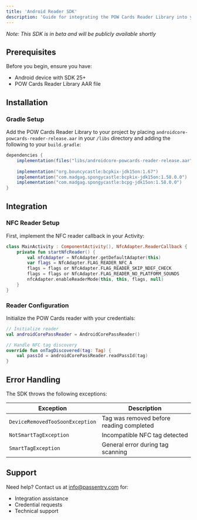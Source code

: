 ```yaml
---
title: 'Android Reader SDK'
description: 'Guide for integrating the POW Cards Reader Library into your Android application'
---
```

*Note: This SDK is in beta and will be publicly available shortly*

## Prerequisites

Before you begin, ensure you have:
- Android device with SDK 25+
- POW Cards Reader Library AAR file

## Installation

### Gradle Setup

Add the POW Cards Reader Library to your project by placing `androidcore-powcards-reader-release.aar` in your `/libs` directory and adding the following to your `build.gradle`:

```gradle
dependencies {
    implementation(files("libs/androidcore-powcards-reader-release.aar"))
    
    implementation("org.bouncycastle:bcpkix-jdk15on:1.67")
    implementation("com.madgag.spongycastle:bcpkix-jdk15on:1.58.0.0")
    implementation("com.madgag.spongycastle:bcpg-jdk15on:1.58.0.0")
}
```

## Integration

### NFC Reader Setup

First, implement the NFC reader callback in your Activity:

```kotlin
class MainActivity : ComponentActivity(), NfcAdapter.ReaderCallback {
    private fun startNfcReader() {
        val nfcAdapter = NfcAdapter.getDefaultAdapter(this)
        var flags = NfcAdapter.FLAG_READER_NFC_A
        flags = flags or NfcAdapter.FLAG_READER_SKIP_NDEF_CHECK
        flags = flags or NfcAdapter.FLAG_READER_NO_PLATFORM_SOUNDS
        nfcAdapter.enableReaderMode(this, this, flags, null)
    }
}
```

### Reader Configuration

Initialize the POW Cards reader with your credentials:

```kotlin
// Initialize reader
val androidCorePassReader = AndroidCorePassReader()

// Handle NFC tag discovery
override fun onTagDiscovered(tag: Tag) {
    val passId = androidCorePassReader.readPassId(tag)
}
```

## Error Handling

The SDK throws the following exceptions:

| Exception | Description |
|-----------|-------------|
| `DeviceRemovedTooSoonException` | Tag was removed before reading completed |
| `NotSmartTagException` | Incompatible NFC tag detected |
| `SmartTagException` | General error during tag scanning |

## Support

Need help? Contact us at [info@passentry.com](mailto:info@passentry.com) for:
- Integration assistance
- Credential requests
- Technical support 